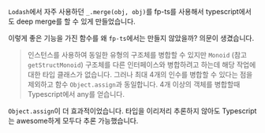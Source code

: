 

<Meta of={UseDeepMergeStories} name="docs" />

`Lodash`에서 자주 사용하던 `_.merge(obj, obj)`를 fp-ts를 사용해서 typescript에서도 deep merge를 할 수 있게 만들었습니다.

이렇게 좋은 기능을 가진 함수를 왜 `fp-ts`에서는 만들지 않았을까? 의문이 생겼습니다.

> 인스턴스를 사용하여 동일한 유형의 구조체를 병합할 수 있지만 `Monoid` (참고 `getStructMonoid`) 구조체를 다른 인터페이스와 병합하려고 하는데 해당 작업에 대한 타입 클래스가 없습니다. 그러나 최대 4개의 인수를 병합할 수 있다는 점을 제외하고 함수 `Object.assign`과 동일합니다.
> 4개 이상의 객체를 병합할때 Typescript에서 any를 얻습니다.

`Object.assign`이 더 효과적이었습니다. 타입을 이리저리 추론하지 않아도 Typescript는 awesome하게 모두다 추론 가능했습니다.

<Canvas of={UseDeepMergeStories.Default} />
